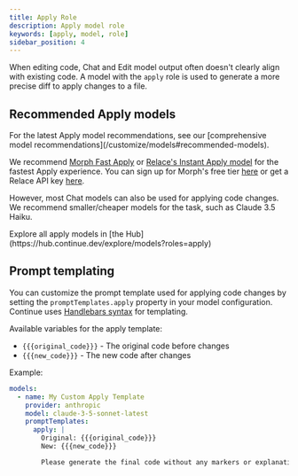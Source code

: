 ```yaml
---
title: Apply Role
description: Apply model role
keywords: [apply, model, role]
sidebar_position: 4
---
```


When editing code, Chat and Edit model output often doesn't clearly align with existing code. A model with the `apply` role is used to generate a more precise diff to apply changes to a file.

## Recommended Apply models

<Info>
  For the latest Apply model recommendations, see our [comprehensive model recommendations](/customize/models#recommended-models).
</Info>

We recommend [Morph Fast Apply](https://morphllm.com) or [Relace's Instant Apply model](https://hub.continue.dev/relace/instant-apply) for the fastest Apply experience. You can sign up for Morph's free tier [here](https://morphllm.com/dashboard) or get a Relace API key [here](https://app.relace.ai/settings/api-keys).

However, most Chat models can also be used for applying code changes. We recommend smaller/cheaper models for the task, such as Claude 3.5 Haiku.

<Info>
  Explore all apply models in [the
  Hub](https://hub.continue.dev/explore/models?roles=apply)
</Info>

## Prompt templating

You can customize the prompt template used for applying code changes by setting the `promptTemplates.apply` property in your model configuration. Continue uses [Handlebars syntax](https://handlebarsjs.com/guide/) for templating.

Available variables for the apply template:

- `{{{original_code}}}` - The original code before changes
- `{{{new_code}}}` - The new code after changes

Example:

```yaml
models:
  - name: My Custom Apply Template
    provider: anthropic
    model: claude-3-5-sonnet-latest
    promptTemplates:
      apply: |
        Original: {{{original_code}}}
        New: {{{new_code}}}

        Please generate the final code without any markers or explanations.
```
